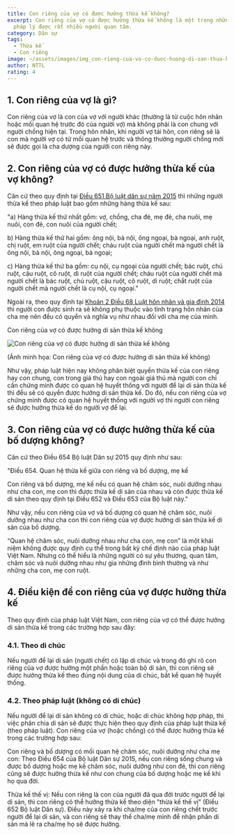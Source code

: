 ```yaml
---
title: Con riêng của vợ có được hưởng thừa kế không?
excerpt: Con riêng của vợ có được hưởng thừa kế không là một trong những vấn đề
  pháp lý được rất nhiều người quan tâm.
category: Dân sự
tags:
  - Thừa kế
  - Con riêng
image: ~/assets/images/img_con-rieng-cua-vo-co-duoc-huong-di-san-thua-ke-khong.jpg
author: NTTL
rating: 4
---
```


## 1. Con riêng của vợ là gì?

Con riêng của vợ là con của vợ với người khác (thường là từ cuộc hôn nhân hoặc mối quan hệ trước đó của người vợ) mà không phải là con chung với người chồng hiện tại. Trong hôn nhân, khi người vợ tái hôn, con riêng sẽ là con mà người vợ có từ mối quan hệ trước và thông thường người chồng mới sẽ được gọi là cha dượng của người con riêng này.

## 2. Con riêng của vợ có được hưởng thừa kế của vợ không?

Căn cứ theo quy định tại [Điều 651 Bộ luật dân sự năm 2015](https://vinhphuclawyers.vn/tin-tuc-phap-luat/van-ban-phap-luat/bo-luat-dan-su-so-91-2015-qh13-ngay-24-11-2015-36026.htm) thì những người thừa kế theo pháp luật bao gồm những hàng thừa kế sau:

"a) Hàng thừa kế thứ nhất gồm: vợ, chồng, cha đẻ, mẹ đẻ, cha nuôi, mẹ nuôi, con đẻ, con nuôi của người chết;

b) Hàng thừa kế thứ hai gồm: ông nội, bà nội, ông ngoại, bà ngoại, anh ruột, chị ruột, em ruột của người chết; cháu ruột của người chết mà người chết là ông nội, bà nội, ông ngoại, bà ngoại;

c) Hàng thừa kế thứ ba gồm: cụ nội, cụ ngoại của người chết; bác ruột, chú ruột, cậu ruột, cô ruột, dì ruột của người chết; cháu ruột của người chết mà người chết là bác ruột, chú ruột, cậu ruột, cô ruột, dì ruột; chắt ruột của người chết mà người chết là cụ nội, cụ ngoại."

Ngoài ra, theo quy định tại [Khoản 2 Điều 68 Luật hôn nhân và gia đình 2014](https://vinhphuclawyers.vn/tin-tuc-phap-luat/van-ban-phap-luat/luat-hon-nhan-gia-dinh-so-52-2014-qh13-36033.htm#:~:text=2.%20Con%20sinh%20ra%20kh%C3%B4ng%20ph%E1%BB%A5%20thu%E1%BB%99c%20v%C3%A0o%20t%C3%ACnh%20tr%E1%BA%A1ng%20h%C3%B4n%20nh%C3%A2n%20c%E1%BB%A7a%20cha%20m%E1%BA%B9%20%C4%91%E1%BB%81u%20c%C3%B3%20quy%E1%BB%81n%20v%C3%A0%20ngh%C4%A9a%20v%E1%BB%A5%20nh%C6%B0%20nhau%20%C4%91%E1%BB%91i%20v%E1%BB%9Bi%20cha%20m%E1%BA%B9%20c%E1%BB%A7a%20m%C3%ACnh%20%C4%91%C6%B0%E1%BB%A3c%20quy%20%C4%91%E1%BB%8Bnh%20t%E1%BA%A1i%20Lu%E1%BA%ADt%20n%C3%A0y%2C%20B%E1%BB%99%20lu%E1%BA%ADt%20d%C3%A2n%20s%E1%BB%B1%20v%C3%A0%20c%C3%A1c%20lu%E1%BA%ADt%20kh%C3%A1c%20c%C3%B3%20li%C3%AAn%20quan.) thì người con được sinh ra sẽ không phụ thuộc vào tình trạng hôn nhân của cha mẹ nên đều có quyền và nghĩa vụ như nhau đối với cha mẹ của mình.

Con riêng của vợ có được hưởng di sản thừa kế không

![Con riêng của vợ có được hưởng di sản thừa kế không](https://yplawfirm.vn/Portals/0/con-rieng-cua-vo-co-duoc-huong-di-san-thua-ke-khong.jpg "Con riêng của vợ có được hưởng di sản thừa kế không")

(Ảnh minh họa: Con riêng của vợ có được hưởng di sản thừa kế không)

Như vậy, pháp luật hiện nay không phân biệt quyền thừa kế của con riêng hay con chung, con trong giá thú hay con ngoài giá thú mà người con chỉ cần chứng minh được có quan hệ huyết thống với người để lại di sản thừa kế thì đều sẽ có quyền được hưởng di sản thừa kế. Do đó, nếu con riêng của vợ chứng minh được có quan hệ huyết thống với người vợ thì người con riêng sẽ được hưởng thừa kế do người vợ để lại.

## 3. Con riêng của vợ có được hưởng thừa kế của bố dượng không?

Căn cứ theo Điều 654 Bộ luật Dân sự 2015 quy định như sau:

"Điều 654. Quan hệ thừa kế giữa con riêng và bố dượng, mẹ kế

Con riêng và bố dượng, mẹ kế nếu có quan hệ chăm sóc, nuôi dưỡng nhau như cha con, mẹ con thì được thừa kế di sản của nhau và còn được thừa kế di sản theo quy định tại Điều 652 và Điều 653 của Bộ luật này."

Như vậy, nếu con riêng của vợ và bố dượng có quan hệ chăm sóc, nuôi dưỡng nhau như cha con thì con riêng của vợ được hưởng di sản thừa kế di sản của bố dượng. 

“Quan hệ chăm sóc, nuôi dưỡng nhau như cha con, mẹ con” là một khái niệm không được quy định cụ thể trong bất kỳ chế định nào của pháp luật Việt Nam. Nhưng có thể hiểu là những người có sự yêu thương, quan tâm, chăm sóc và nuôi dưỡng nhau như gia những đình bình thường và như những cha con, mẹ con ruột.

## 4. Điều kiện để con riêng của vợ được hưởng thừa kế

Theo quy định của pháp luật Việt Nam, con riêng của vợ có thể được hưởng di sản thừa kế trong các trường hợp sau đây:

### 4.1. Theo di chúc

Nếu người để lại di sản (người chết) có lập di chúc và trong đó ghi rõ con riêng của vợ được hưởng một phần hoặc toàn bộ di sản, thì con riêng sẽ được hưởng thừa kế theo đúng nội dung của di chúc, bất kể quan hệ huyết thống.

### 4.2. Theo pháp luật (không có di chúc)

Nếu người để lại di sản không có di chúc, hoặc di chúc không hợp pháp, thì việc phân chia di sản sẽ được thực hiện theo quy định của pháp luật thừa kế (theo pháp luật). Con riêng của vợ (hoặc chồng) có thể được hưởng thừa kế trong các trường hợp sau:

Con riêng và bố dượng có mối quan hệ chăm sóc, nuôi dưỡng như cha mẹ con: Theo Điều 654 của Bộ luật Dân sự 2015, nếu con riêng sống chung và được bố dượng hoặc mẹ kế chăm sóc, nuôi dưỡng như con đẻ, thì con riêng cũng sẽ được hưởng thừa kế như con chung của bố dượng hoặc mẹ kế khi họ qua đời.

Thừa kế thế vị: Nếu con riêng là con của người đã qua đời trước người để lại di sản, thì con riêng có thể hưởng thừa kế theo diện "thừa kế thế vị" (Điều 652 Bộ luật Dân sự). Điều này xảy ra khi cha/mẹ của con riêng chết trước người để lại di sản, và con riêng sẽ thay thế cha/mẹ mình để nhận phần di sản mà lẽ ra cha/mẹ họ sẽ được hưởng.